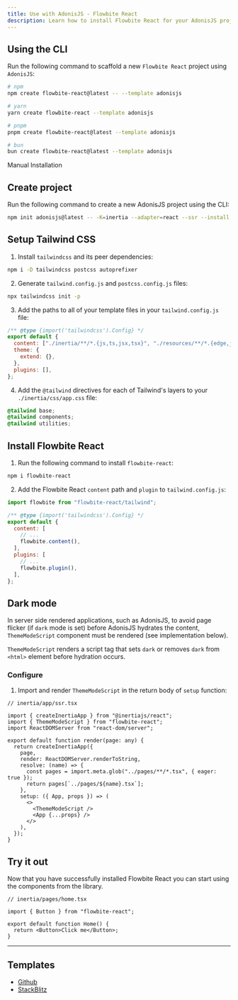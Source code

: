 ```yaml
---
title: Use with AdonisJS - Flowbite React
description: Learn how to install Flowbite React for your AdonisJS project and start developing modern full-stack web applications
---
```


## Using the CLI

Run the following command to scaffold a new `Flowbite React` project using `AdonisJS`:

```bash
# npm
npm create flowbite-react@latest -- --template adonisjs

# yarn
yarn create flowbite-react --template adonisjs

# pnpm
pnpm create flowbite-react@latest --template adonisjs

# bun
bun create flowbite-react@latest --template adonisjs
```

<TextDivider>Manual Installation</TextDivider>

## Create project

Run the following command to create a new AdonisJS project using the CLI:

```bash
npm init adonisjs@latest -- -K=inertia --adapter=react --ssr --install
```

## Setup Tailwind CSS

1. Install `tailwindcss` and its peer dependencies:

```bash
npm i -D tailwindcss postcss autoprefixer
```

2. Generate `tailwind.config.js` and `postcss.config.js` files:

```bash
npx tailwindcss init -p
```

3. Add the paths to all of your template files in your `tailwind.config.js` file:

```js {3}
/** @type {import('tailwindcss').Config} */
export default {
  content: ["./inertia/**/*.{js,ts,jsx,tsx}", "./resources/**/*.{edge,js,ts,jsx,tsx}"],
  theme: {
    extend: {},
  },
  plugins: [],
};
```

4. Add the `@tailwind` directives for each of Tailwind's layers to your `./inertia/css/app.css` file:

```css
@tailwind base;
@tailwind components;
@tailwind utilities;
```

## Install Flowbite React

1. Run the following command to install `flowbite-react`:

```bash
npm i flowbite-react
```

2. Add the Flowbite React `content` path and `plugin` to `tailwind.config.js`:

```js {1,7,11}
import flowbite from "flowbite-react/tailwind";

/** @type {import('tailwindcss').Config} */
export default {
  content: [
    // ...
    flowbite.content(),
  ],
  plugins: [
    // ...
    flowbite.plugin(),
  ],
};
```

## Dark mode

In server side rendered applications, such as AdonisJS, to avoid page flicker (if `dark` mode is set) before AdonisJS hydrates the content, `ThemeModeScript` component must be rendered (see implementation below).

`ThemeModeScript` renders a script tag that sets `dark` or removes `dark` from `<html>` element before hydration occurs.

### Configure

1. Import and render `ThemeModeScript` in the return body of `setup` function:

```tsx {4,15-20}
// inertia/app/ssr.tsx

import { createInertiaApp } from "@inertiajs/react";
import { ThemeModeScript } from "flowbite-react";
import ReactDOMServer from "react-dom/server";

export default function render(page: any) {
  return createInertiaApp({
    page,
    render: ReactDOMServer.renderToString,
    resolve: (name) => {
      const pages = import.meta.glob("../pages/**/*.tsx", { eager: true });
      return pages[`../pages/${name}.tsx`];
    },
    setup: ({ App, props }) => (
      <>
        <ThemeModeScript />
        <App {...props} />
      </>
    ),
  });
}
```

## Try it out

Now that you have successfully installed Flowbite React you can start using the components from the library.

```tsx
// inertia/pages/home.tsx

import { Button } from "flowbite-react";

export default function Home() {
  return <Button>Click me</Button>;
}
```

<hr />

## Templates

- [Github](https://github.com/themesberg/flowbite-react-template-adonisjs)
- [StackBlitz](https://stackblitz.com/edit/flowbite-react-template-adonisjs)
